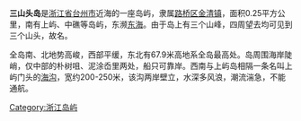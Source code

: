 {{Unreferenced|time=2022-06-11T07:08:05+00:00}}
'''三山头岛'''是[[浙江省|浙江省]][[台州市|台州市]]近海的一座岛屿，隶属[[路桥区|路桥区]][[金清镇|金清镇]]，面积0.25平方公里，南有上屿、中礁等岛屿，东濒[[东海|东海]]。由于岛上有三个山峰，四周望去均可见到三个山头，故名。     

全岛南、北地势高峻，西部平缓，东北有67.9米高地系全岛最高处。岛周围海岸陡峭，仅中部的朴树咀、泥涂岙里两处，船只可靠岸。西南与上屿岛相隔一条名叫上屿门头的[[海沟|海沟]]，宽约200-250米，该沟两岸壁立，水深多风浪，潮流湍急，不能通航。
{{浙江小作品}}
[[Category:浙江岛屿|Category:浙江岛屿]]